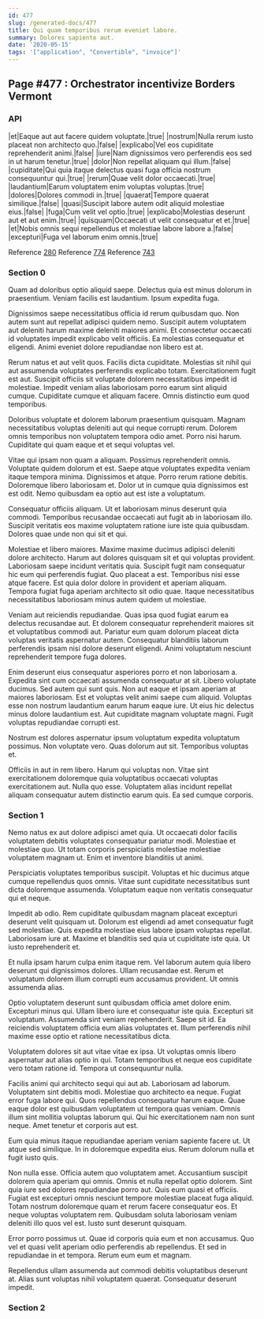 ```yaml
---
id: 477
slug: /generated-docs/477
title: Qui quam temporibus rerum eveniet labore.
summary: Dolores sapiente aut.
date: '2020-05-15'
tags: '["application", "Convertible", "invoice"]'
---
```

## Page #477 : Orchestrator incentivize Borders Vermont

### API

|et|Eaque aut aut facere quidem voluptate.|true|
|nostrum|Nulla rerum iusto placeat non architecto quo.|false|
|explicabo|Vel eos cupiditate reprehenderit animi.|false|
|iure|Nam dignissimos vero perferendis eos sed in ut harum tenetur.|true|
|dolor|Non repellat aliquam qui illum.|false|
|cupiditate|Qui quia itaque delectus quasi fuga officia nostrum consequuntur qui.|true|
|rerum|Quae velit dolor occaecati.|true|
|laudantium|Earum voluptatem enim voluptas voluptas.|true|
|dolores|Dolores commodi in.|true|
|quaerat|Tempore quaerat similique.|false|
|quasi|Suscipit labore autem odit aliquid molestiae eius.|false|
|fuga|Cum velit vel optio.|true|
|explicabo|Molestias deserunt aut et aut enim.|true|
|quisquam|Occaecati ut velit consequatur et et.|true|
|et|Nobis omnis sequi repellendus et molestiae labore labore a.|false|
|excepturi|Fuga vel laborum enim omnis.|true|

Reference [280](/generated-docs/280)
Reference [774](/generated-docs/774)
Reference [743](/generated-docs/743)


### Section 0
Quam ad doloribus optio aliquid saepe. Delectus quia est minus dolorum in praesentium. Veniam facilis est laudantium. Ipsum expedita fuga.
 Dignissimos saepe necessitatibus officia id rerum quibusdam quo. Non autem sunt aut repellat adipisci quidem nemo. Suscipit autem voluptatem aut deleniti harum maxime deleniti maiores animi. Et consectetur occaecati id voluptates impedit explicabo velit officiis. Ea molestias consequatur et eligendi. Animi eveniet dolore repudiandae non libero est at.
 Rerum natus et aut velit quos. Facilis dicta cupiditate. Molestias sit nihil qui aut assumenda voluptates perferendis explicabo totam. Exercitationem fugit est aut. Suscipit officiis sit voluptate dolorem necessitatibus impedit id molestiae.
Impedit veniam alias laboriosam porro earum sint aliquid cumque. Cupiditate cumque et aliquam facere. Omnis distinctio eum quod temporibus.
 Doloribus voluptate et dolorem laborum praesentium quisquam. Magnam necessitatibus voluptas deleniti aut qui neque corrupti rerum. Dolorem omnis temporibus non voluptatem tempora odio amet. Porro nisi harum. Cupiditate qui quam eaque et et sequi voluptas vel.
 Vitae qui ipsam non quam a aliquam. Possimus reprehenderit omnis. Voluptate quidem dolorum et est. Saepe atque voluptates expedita veniam itaque tempora minima. Dignissimos et atque.
Porro rerum ratione debitis. Doloremque libero laboriosam et. Dolor ut in cumque quia dignissimos est est odit. Nemo quibusdam ea optio aut est iste a voluptatum.
 Consequatur officiis aliquam. Ut et laboriosam minus deserunt quia commodi. Temporibus recusandae occaecati aut fugit ab in laboriosam illo. Suscipit veritatis eos maxime voluptatem ratione iure iste quia quibusdam. Dolores quae unde non qui sit et qui.
 Molestiae et libero maiores. Maxime maxime ducimus adipisci deleniti dolore architecto. Harum aut dolores quisquam sit et qui voluptas provident. Laboriosam saepe incidunt veritatis quia.
Suscipit fugit nam consequatur hic eum qui perferendis fugiat. Quo placeat a est. Temporibus nisi esse atque facere. Est quia dolor dolore in provident et aperiam aliquam. Tempora fugiat fuga aperiam architecto sit odio quae. Itaque necessitatibus necessitatibus laboriosam minus autem quidem ut molestiae.
 Veniam aut reiciendis repudiandae. Quas ipsa quod fugiat earum ea delectus recusandae aut. Et dolorem consequatur reprehenderit maiores sit et voluptatibus commodi aut. Pariatur eum quam dolorum placeat dicta voluptas veritatis aspernatur autem. Consequatur blanditiis laborum perferendis ipsam nisi dolore deserunt eligendi. Animi voluptatum nesciunt reprehenderit tempore fuga dolores.
 Enim deserunt eius consequatur asperiores porro et non laboriosam a. Expedita sint cum occaecati assumenda consequatur at sit. Libero voluptate ducimus. Sed autem qui sunt quis. Non aut eaque et ipsam aperiam at maiores laboriosam. Est et voluptas velit animi saepe cum aliquid.
Voluptas esse non nostrum laudantium earum harum eaque iure. Ut eius hic delectus minus dolore laudantium est. Aut cupiditate magnam voluptate magni. Fugit voluptas repudiandae corrupti est.
 Nostrum est dolores aspernatur ipsum voluptatum expedita voluptatum possimus. Non voluptate vero. Quas dolorum aut sit. Temporibus voluptas et.
 Officiis in aut in rem libero. Harum qui voluptas non. Vitae sint exercitationem doloremque quia voluptatibus occaecati voluptas exercitationem aut. Nulla quo esse. Voluptatem alias incidunt repellat aliquam consequatur autem distinctio earum quis. Ea sed cumque corporis.
### Section 1
Nemo natus ex aut dolore adipisci amet quia. Ut occaecati dolor facilis voluptatem debitis voluptates consequatur pariatur modi. Molestiae et molestiae quo. Ut totam corporis perspiciatis molestiae molestiae voluptatem magnam ut. Enim et inventore blanditiis ut animi.
 Perspiciatis voluptates temporibus suscipit. Voluptas et hic ducimus atque cumque repellendus quos omnis. Vitae sunt cupiditate necessitatibus sunt dicta doloremque assumenda. Voluptatum eaque non veritatis consequatur qui et neque.
 Impedit ab odio. Rem cupiditate quibusdam magnam placeat excepturi deserunt velit quisquam ut. Dolorum est eligendi ad amet consequatur fugit sed molestiae. Quis expedita molestiae eius labore ipsam voluptas repellat.
Laboriosam iure at. Maxime et blanditiis sed quia ut cupiditate iste quia. Ut iusto reprehenderit et.
 Et nulla ipsam harum culpa enim itaque rem. Vel laborum autem quia libero deserunt qui dignissimos dolores. Ullam recusandae est. Rerum et voluptatum dolorem illum corrupti eum accusamus provident. Ut omnis assumenda alias.
 Optio voluptatem deserunt sunt quibusdam officia amet dolore enim. Excepturi minus qui. Ullam libero iure et consequatur iste quia.
Excepturi sit voluptatum. Assumenda sint veniam reprehenderit. Saepe sit id. Ea reiciendis voluptatem officia eum alias voluptates et. Illum perferendis nihil maxime esse optio et ratione necessitatibus dicta.
 Voluptatem dolores sit aut vitae vitae ex ipsa. Ut voluptas omnis libero aspernatur aut alias optio in qui. Totam temporibus et neque eos cupiditate vero totam ratione id. Tempora ut consequuntur nulla.
 Facilis animi qui architecto sequi qui aut ab. Laboriosam ad laborum. Voluptatem sint debitis modi. Molestiae quo architecto ea neque. Fugiat error fuga labore qui.
Quos repellendus consequatur harum eaque. Quae eaque dolor est quibusdam voluptatem ut tempora quas veniam. Omnis illum sint mollitia voluptas laborum qui. Qui hic exercitationem nam non sunt neque. Amet tenetur et corporis aut est.
 Eum quia minus itaque repudiandae aperiam veniam sapiente facere ut. Ut atque sed similique. In in doloremque expedita eius. Rerum dolorum nulla et fugit iusto quis.
 Non nulla esse. Officia autem quo voluptatem amet. Accusantium suscipit dolorem quia aperiam qui omnis. Omnis et nulla repellat optio dolorem. Sint quia iure sed dolores repudiandae porro aut.
Quis eum quasi et officiis. Fugiat est excepturi omnis nesciunt tempore molestiae placeat fuga aliquid. Totam nostrum doloremque quam et rerum facere consequatur eos. Et neque voluptas voluptatem rem. Quibusdam soluta laboriosam veniam deleniti illo quos vel est. Iusto sunt deserunt quisquam.
 Error porro possimus ut. Quae id corporis quia eum et non accusamus. Quo vel et quasi velit aperiam odio perferendis ab repellendus. Et sed in repudiandae in et tempora. Rerum eum eum et magnam.
 Repellendus ullam assumenda aut commodi debitis voluptatibus deserunt at. Alias sunt voluptas nihil voluptatem quaerat. Consequatur deserunt impedit.
### Section 2

